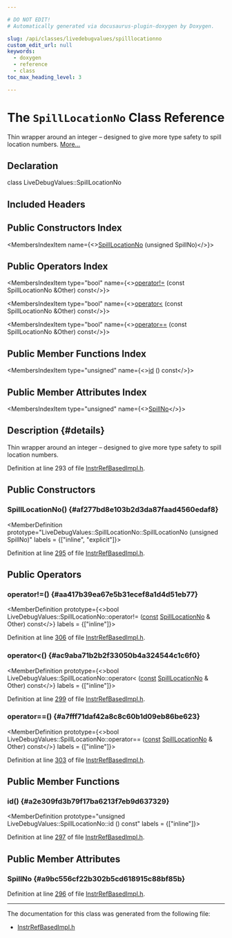 ```yaml
---

# DO NOT EDIT!
# Automatically generated via docusaurus-plugin-doxygen by Doxygen.

slug: /api/classes/livedebugvalues/spilllocationno
custom_edit_url: null
keywords:
  - doxygen
  - reference
  - class
toc_max_heading_level: 3

---
```





# The `SpillLocationNo` Class Reference

<DoxygenPage pluginConfig={pluginConfig}>

Thin wrapper around an integer – designed to give more type safety to spill location numbers. <a href="#details">More...</a>

## Declaration

<CodeBlock>class LiveDebugValues::SpillLocationNo</CodeBlock>

## Included Headers

<IncludesList>
<IncludesListItem
  filePath="CodeGen/LiveDebugValues/InstrRefBasedImpl.h"
  permalink="/docs/api/files/lib/lib/codegen/lib/codegen/livedebugvalues/instrrefbasedimpl-h"
  isLocal="true" />
</IncludesList>

## Public Constructors Index

<MembersIndex>

<MembersIndexItem
  name={<><a href="#af277bd8e103b2d3da87faad4560edaf8">SpillLocationNo</a> (unsigned SpillNo)</>}>
</MembersIndexItem>

</MembersIndex>

## Public Operators Index

<MembersIndex>

<MembersIndexItem
  type="bool"
  name={<><a href="#aa417b39ea67e5b31ecef8a1d4d51eb77">operator!=</a> (const SpillLocationNo &amp;Other) const</>}>
</MembersIndexItem>

<MembersIndexItem
  type="bool"
  name={<><a href="#ac9aba71b2b2f33050b4a324544c1c6f0">operator&lt;</a> (const SpillLocationNo &amp;Other) const</>}>
</MembersIndexItem>

<MembersIndexItem
  type="bool"
  name={<><a href="#a7fff71daf42a8c8c60b1d09eb86be623">operator==</a> (const SpillLocationNo &amp;Other) const</>}>
</MembersIndexItem>

</MembersIndex>

## Public Member Functions Index

<MembersIndex>

<MembersIndexItem
  type="unsigned"
  name={<><a href="#a2e309fd3b79f17ba6213f7eb9d637329">id</a> () const</>}>
</MembersIndexItem>

</MembersIndex>

## Public Member Attributes Index

<MembersIndex>

<MembersIndexItem
  type="unsigned"
  name={<><a href="#a9bc556cf22b302b5cd618915c88bf85b">SpillNo</a></>}>
</MembersIndexItem>

</MembersIndex>

## Description {#details}

Thin wrapper around an integer – designed to give more type safety to spill location numbers.

Definition at line 293 of file <a href="/docs/api/files/lib/lib/codegen/lib/codegen/livedebugvalues/instrrefbasedimpl-h">InstrRefBasedImpl.h</a>.

<SectionDefinition>

## Public Constructors

### SpillLocationNo() {#af277bd8e103b2d3da87faad4560edaf8}

<MemberDefinition
  prototype="LiveDebugValues::SpillLocationNo::SpillLocationNo (unsigned SpillNo)"
  labels = {["inline", "explicit"]}>

Definition at line <a href="/docs/api/files/lib/lib/codegen/lib/codegen/livedebugvalues/instrrefbasedimpl-h/#l00295">295</a> of file <a href="/docs/api/files/lib/lib/codegen/lib/codegen/livedebugvalues/instrrefbasedimpl-h">InstrRefBasedImpl.h</a>.
</MemberDefinition>

</SectionDefinition>

<SectionDefinition>

## Public Operators

### operator!=() {#aa417b39ea67e5b31ecef8a1d4d51eb77}

<MemberDefinition
  prototype={<>bool LiveDebugValues::SpillLocationNo::operator!= (<a href="/docs/api/files/lib/lib/target/lib/target/aarch64/aarch64promoteconstant-cpp/#a90f8350fecae261c25be85d38b451bff">const</a> <a href="/docs/api/classes/livedebugvalues/spilllocationno">SpillLocationNo</a> &amp; Other) const</>}
  labels = {["inline"]}>

Definition at line <a href="/docs/api/files/lib/lib/codegen/lib/codegen/livedebugvalues/instrrefbasedimpl-h/#l00306">306</a> of file <a href="/docs/api/files/lib/lib/codegen/lib/codegen/livedebugvalues/instrrefbasedimpl-h">InstrRefBasedImpl.h</a>.
</MemberDefinition>

### operator&lt;() {#ac9aba71b2b2f33050b4a324544c1c6f0}

<MemberDefinition
  prototype={<>bool LiveDebugValues::SpillLocationNo::operator&lt; (<a href="/docs/api/files/lib/lib/target/lib/target/aarch64/aarch64promoteconstant-cpp/#a90f8350fecae261c25be85d38b451bff">const</a> <a href="/docs/api/classes/livedebugvalues/spilllocationno">SpillLocationNo</a> &amp; Other) const</>}
  labels = {["inline"]}>

Definition at line <a href="/docs/api/files/lib/lib/codegen/lib/codegen/livedebugvalues/instrrefbasedimpl-h/#l00299">299</a> of file <a href="/docs/api/files/lib/lib/codegen/lib/codegen/livedebugvalues/instrrefbasedimpl-h">InstrRefBasedImpl.h</a>.
</MemberDefinition>

### operator==() {#a7fff71daf42a8c8c60b1d09eb86be623}

<MemberDefinition
  prototype={<>bool LiveDebugValues::SpillLocationNo::operator== (<a href="/docs/api/files/lib/lib/target/lib/target/aarch64/aarch64promoteconstant-cpp/#a90f8350fecae261c25be85d38b451bff">const</a> <a href="/docs/api/classes/livedebugvalues/spilllocationno">SpillLocationNo</a> &amp; Other) const</>}
  labels = {["inline"]}>

Definition at line <a href="/docs/api/files/lib/lib/codegen/lib/codegen/livedebugvalues/instrrefbasedimpl-h/#l00303">303</a> of file <a href="/docs/api/files/lib/lib/codegen/lib/codegen/livedebugvalues/instrrefbasedimpl-h">InstrRefBasedImpl.h</a>.
</MemberDefinition>

</SectionDefinition>

<SectionDefinition>

## Public Member Functions

### id() {#a2e309fd3b79f17ba6213f7eb9d637329}

<MemberDefinition
  prototype="unsigned LiveDebugValues::SpillLocationNo::id () const"
  labels = {["inline"]}>

Definition at line <a href="/docs/api/files/lib/lib/codegen/lib/codegen/livedebugvalues/instrrefbasedimpl-h/#l00297">297</a> of file <a href="/docs/api/files/lib/lib/codegen/lib/codegen/livedebugvalues/instrrefbasedimpl-h">InstrRefBasedImpl.h</a>.
</MemberDefinition>

</SectionDefinition>

<SectionDefinition>

## Public Member Attributes

### SpillNo {#a9bc556cf22b302b5cd618915c88bf85b}

<MemberDefinition
  prototype="unsigned LiveDebugValues::SpillLocationNo::SpillNo">

Definition at line <a href="/docs/api/files/lib/lib/codegen/lib/codegen/livedebugvalues/instrrefbasedimpl-h/#l00296">296</a> of file <a href="/docs/api/files/lib/lib/codegen/lib/codegen/livedebugvalues/instrrefbasedimpl-h">InstrRefBasedImpl.h</a>.
</MemberDefinition>

</SectionDefinition>

<hr/>

The documentation for this class was generated from the following file:

<ul>
<li><a href="/docs/api/files/lib/lib/codegen/lib/codegen/livedebugvalues/instrrefbasedimpl-h">InstrRefBasedImpl.h</a></li>
</ul>

</DoxygenPage>
